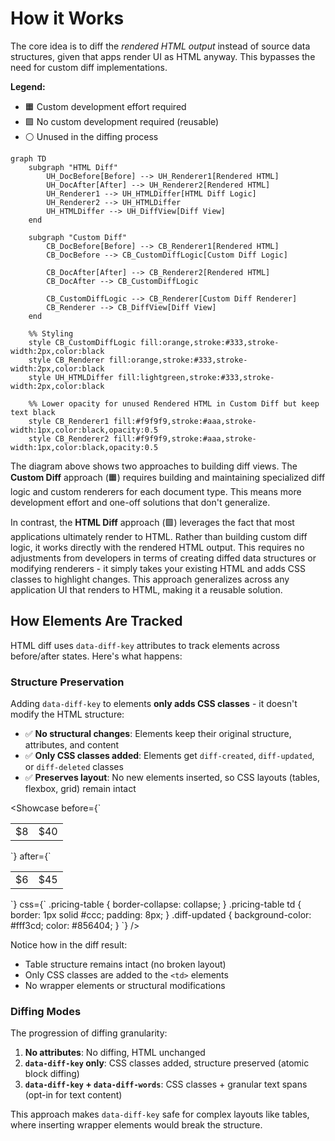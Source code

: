 
# How it Works

The core idea is to diff the _rendered HTML output_ instead of source data structures, given that apps render UI as HTML anyway. This bypasses the need for custom diff implementations.

**Legend:**

- 🟧 Custom development effort required
- 🟩 No custom development required (reusable)
- ⚪ Unused in the diffing process

```mermaid
graph TD
    subgraph "HTML Diff"
        UH_DocBefore[Before] --> UH_Renderer1[Rendered HTML]
        UH_DocAfter[After] --> UH_Renderer2[Rendered HTML]
        UH_Renderer1 --> UH_HTMLDiffer[HTML Diff Logic]
        UH_Renderer2 --> UH_HTMLDiffer
        UH_HTMLDiffer --> UH_DiffView[Diff View]
    end

    subgraph "Custom Diff"
        CB_DocBefore[Before] --> CB_Renderer1[Rendered HTML]
        CB_DocBefore --> CB_CustomDiffLogic[Custom Diff Logic]

        CB_DocAfter[After] --> CB_Renderer2[Rendered HTML]
        CB_DocAfter --> CB_CustomDiffLogic

        CB_CustomDiffLogic --> CB_Renderer[Custom Diff Renderer]
        CB_Renderer --> CB_DiffView[Diff View]
    end

    %% Styling
    style CB_CustomDiffLogic fill:orange,stroke:#333,stroke-width:2px,color:black
    style CB_Renderer fill:orange,stroke:#333,stroke-width:2px,color:black
    style UH_HTMLDiffer fill:lightgreen,stroke:#333,stroke-width:2px,color:black

    %% Lower opacity for unused Rendered HTML in Custom Diff but keep text black
    style CB_Renderer1 fill:#f9f9f9,stroke:#aaa,stroke-width:1px,color:black,opacity:0.5
    style CB_Renderer2 fill:#f9f9f9,stroke:#aaa,stroke-width:1px,color:black,opacity:0.5
```

The diagram above shows two approaches to building diff views. The **Custom Diff** approach (🟧) requires building and maintaining specialized diff logic and custom renderers for each document type. This means more development effort and one-off solutions that don't generalize.

In contrast, the **HTML Diff** approach (🟩) leverages the fact that most applications ultimately render to HTML. Rather than building custom diff logic, it works directly with the rendered HTML output. This requires no adjustments from developers in terms of creating diffed data structures or modifying renderers - it simply takes your existing HTML and adds CSS classes to highlight changes. This approach generalizes across any application UI that renders to HTML, making it a reusable solution.

## How Elements Are Tracked

HTML diff uses `data-diff-key` attributes to track elements across before/after states. Here's what happens:

### Structure Preservation

Adding `data-diff-key` to elements **only adds CSS classes** - it doesn't modify the HTML structure:

- ✅ **No structural changes**: Elements keep their original structure, attributes, and content
- ✅ **Only CSS classes added**: Elements get `diff-created`, `diff-updated`, or `diff-deleted` classes
- ✅ **Preserves layout**: No new elements inserted, so CSS layouts (tables, flexbox, grid) remain intact

<Showcase
  before={`<table class="pricing-table">
  <tr>
    <td data-diff-key="cost">$8</td>
    <td data-diff-key="price">$40</td>
  </tr>
</table>`}
  after={`<table class="pricing-table">
  <tr>
    <td data-diff-key="cost">$6</td>
    <td data-diff-key="price">$45</td>
  </tr>
</table>`}
  css={`
    .pricing-table {
      border-collapse: collapse;
    }
    .pricing-table td {
      border: 1px solid #ccc;
      padding: 8px;
    }
    .diff-updated {
      background-color: #fff3cd;
      color: #856404;
    }
  `}
/>

Notice how in the diff result:

- Table structure remains intact (no broken layout)
- Only CSS classes are added to the `<td>` elements
- No wrapper elements or structural modifications

### Diffing Modes

The progression of diffing granularity:

1. **No attributes**: No diffing, HTML unchanged
2. **`data-diff-key` only**: CSS classes added, structure preserved (atomic block diffing)
3. **`data-diff-key` + `data-diff-words`**: CSS classes + granular text spans (opt-in for text content)

This approach makes `data-diff-key` safe for complex layouts like tables, where inserting wrapper elements would break the structure.
